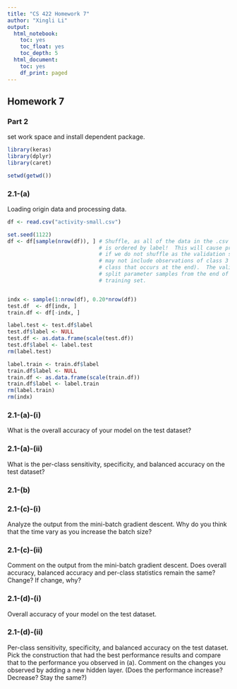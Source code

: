 ```yaml
---
title: "CS 422 Homework 7"
author: "Xingli Li"
output:
  html_notebook: 
    toc: yes
    toc_float: yes
    toc_depth: 5
  html_document:
    toc: yes
    df_print: paged
---
```


## Homework 7

### Part 2

set work space and install dependent package.

```r
library(keras)
library(dplyr)
library(caret)

setwd(getwd())
```
### 2.1-(a)

Loading origin data and processing data.

```r
df <- read.csv("activity-small.csv")

set.seed(1122)
df <- df[sample(nrow(df)), ] # Shuffle, as all of the data in the .csv file
                             # is ordered by label!  This will cause problems
                             # if we do not shuffle as the validation split
                             # may not include observations of class 3 (the
                             # class that occurs at the end).  The validation_
                             # split parameter samples from the end of the
                             # training set.


indx <- sample(1:nrow(df), 0.20*nrow(df))
test.df  <- df[indx, ]
train.df <- df[-indx, ]

label.test <- test.df$label
test.df$label <- NULL
test.df <- as.data.frame(scale(test.df))
test.df$label <- label.test
rm(label.test)

label.train <- train.df$label
train.df$label <- NULL
train.df <- as.data.frame(scale(train.df))
train.df$label <- label.train
rm(label.train)
rm(indx)

```


### 2.1-(a)-(i)

What is the overall accuracy of your model on the test dataset?


### 2.1-(a)-(ii)

What is the per-class sensitivity, specificity, and balanced accuracy on the test dataset?

### 2.1-(b)


### 2.1-(c)-(i)

Analyze the output from the mini-batch gradient descent.
Why do you think that the time vary as you increase the batch size?

### 2.1-(c)-(ii)

Comment on the output from the mini-batch gradient descent. Does overall accuracy, balanced accuracy and
per-class statistics remain the same? Change? If change, why?


### 2.1-(d)-(i)

Overall accuracy of your model on the test dataset.


### 2.1-(d)-(ii)

Per-class sensitivity, specificity, and balanced accuracy on the test dataset.
Pick the construction that had the best performance results and compare that to the performance you observed in
(a). Comment on the changes you observed by adding a new hidden layer. (Does the performance increase?
Decrease? Stay the same?)
